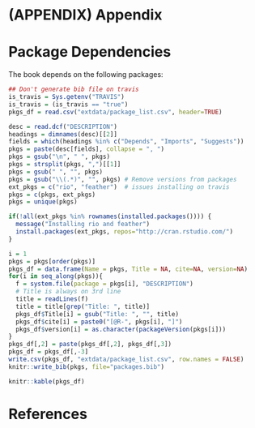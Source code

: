 # (APPENDIX) Appendix {-} 

# Package Dependencies 

The book depends on the following packages:

```r
## Don't generate bib file on travis
is_travis = Sys.getenv("TRAVIS")
is_travis = (is_travis == "true")
pkgs_df = read.csv("extdata/package_list.csv", header=TRUE)
```

```r
desc = read.dcf("DESCRIPTION")
headings = dimnames(desc)[[2]]
fields = which(headings %in% c("Depends", "Imports", "Suggests"))
pkgs = paste(desc[fields], collapse = ", ")
pkgs = gsub("\n", " ", pkgs)
pkgs = strsplit(pkgs, ",")[[1]]
pkgs = gsub(" ", "", pkgs)
pkgs = gsub("\\(.*)", "", pkgs) # Remove versions from packages
ext_pkgs = c("rio", "feather")  # issues installing on travis
pkgs = c(pkgs, ext_pkgs)
pkgs = unique(pkgs)

if(!all(ext_pkgs %in% rownames(installed.packages()))) {
  message("Installing rio and feather")
  install.packages(ext_pkgs, repos="http://cran.rstudio.com/")
}

i = 1
pkgs = pkgs[order(pkgs)]
pkgs_df = data.frame(Name = pkgs, Title = NA, cite=NA, version=NA)
for(i in seq_along(pkgs)){
  f = system.file(package = pkgs[i], "DESCRIPTION")
  # Title is always on 3rd line
  title = readLines(f)
  title = title[grep("Title: ", title)]
  pkgs_df$Title[i] = gsub("Title: ", "", title)
  pkgs_df$cite[i] = paste0("[@R-", pkgs[i], "]")
  pkgs_df$version[i] = as.character(packageVersion(pkgs[i]))
}
pkgs_df[,2] = paste(pkgs_df[,2], pkgs_df[,3])
pkgs_df = pkgs_df[,-3]
write.csv(pkgs_df, "extdata/package_list.csv", row.names = FALSE)
knitr::write_bib(pkgs, file="packages.bib")
```

```r
knitr::kable(pkgs_df)
```

# References {-}
